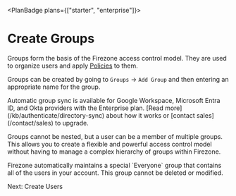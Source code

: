 
<PlanBadge plans={["starter", "enterprise"]}>

# Create Groups

</PlanBadge>

Groups form the basis of the Firezone access control model. They are used to
organize users and apply [Policies](/kb/deploy/policies) to them.

Groups can be created by going to `Groups` -> `Add Group` and then entering an
appropriate name for the group.

<Alert color="info">
  Automatic group sync is available for Google Workspace, Microsoft Entra ID,
  and Okta providers with the Enterprise plan. [Read
  more](/kb/authenticate/directory-sync) about how it works or [contact
  sales](/contact/sales) to upgrade.
</Alert>

Groups cannot be nested, but a user can be a member of multiple groups. This
allows you to create a flexible and powerful access control model without having
to manage a complex hierarchy of groups within Firezone.

<Alert color="warning">
  Firezone automatically maintains a special `Everyone` group that contains all
  of the users in your account. This group cannot be deleted or modified.
</Alert>

<NextStep href="/kb/deploy/users">Next: Create Users</NextStep>

<SupportOptions />
